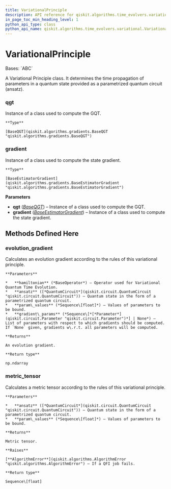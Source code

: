 ```yaml
---
title: VariationalPrinciple
description: API reference for qiskit.algorithms.time_evolvers.variational.VariationalPrinciple
in_page_toc_min_heading_level: 1
python_api_type: class
python_api_name: qiskit.algorithms.time_evolvers.variational.VariationalPrinciple
---
```


# VariationalPrinciple

<Class id="qiskit.algorithms.time_evolvers.variational.VariationalPrinciple" isDedicatedPage={true} github="https://github.com/qiskit/qiskit/tree/stable/0.24/qiskit/algorithms/time_evolvers/variational/variational_principles/variational_principle.py" signature="VariationalPrinciple(qgt, gradient)">
  Bases: `ABC`

  A Variational Principle class. It determines the time propagation of parameters in a quantum state provided as a parametrized quantum circuit (ansatz).

  ### qgt

  <Attribute id="qiskit.algorithms.time_evolvers.variational.VariationalPrinciple.qgt" name="qgt">
    Instance of a class used to compute the GQT.

    **Type**

    [BaseQGT](qiskit.algorithms.gradients.BaseQGT "qiskit.algorithms.gradients.BaseQGT")
  </Attribute>

  ### gradient

  <Attribute id="qiskit.algorithms.time_evolvers.variational.VariationalPrinciple.gradient" name="gradient">
    Instance of a class used to compute the state gradient.

    **Type**

    [BaseEstimatorGradient](qiskit.algorithms.gradients.BaseEstimatorGradient "qiskit.algorithms.gradients.BaseEstimatorGradient")
  </Attribute>

  **Parameters**

  *   **qgt** ([*BaseQGT*](qiskit.algorithms.gradients.BaseQGT "qiskit.algorithms.gradients.BaseQGT")) – Instance of a class used to compute the GQT.
  *   **gradient** ([*BaseEstimatorGradient*](qiskit.algorithms.gradients.BaseEstimatorGradient "qiskit.algorithms.gradients.BaseEstimatorGradient")) – Instance of a class used to compute the state gradient.

  ## Methods Defined Here

  <span id="qiskit-algorithms-time-evolvers-variational-variationalprinciple-evolution-gradient" />

  ### evolution\_gradient

  <Function id="qiskit.algorithms.time_evolvers.variational.VariationalPrinciple.evolution_gradient" name="evolution_gradient" signature="abstract VariationalPrinciple.evolution_gradient(hamiltonian, ansatz, param_values, gradient_params=None)">
    Calculates an evolution gradient according to the rules of this variational principle.

    **Parameters**

    *   **hamiltonian** (*BaseOperator*) – Operator used for Variational Quantum Time Evolution.
    *   **ansatz** ([*QuantumCircuit*](qiskit.circuit.QuantumCircuit "qiskit.circuit.QuantumCircuit")) – Quantum state in the form of a parametrized quantum circuit.
    *   **param\_values** (*Sequence\[float]*) – Values of parameters to be bound.
    *   **gradient\_params** (*Sequence\[*[*Parameter*](qiskit.circuit.Parameter "qiskit.circuit.Parameter")*] | None*) – List of parameters with respect to which gradients should be computed. If `None` given, gradients w\.r.t. all parameters will be computed.

    **Returns**

    An evolution gradient.

    **Return type**

    np.ndarray
  </Function>

  <span id="qiskit-algorithms-time-evolvers-variational-variationalprinciple-metric-tensor" />

  ### metric\_tensor

  <Function id="qiskit.algorithms.time_evolvers.variational.VariationalPrinciple.metric_tensor" name="metric_tensor" signature="VariationalPrinciple.metric_tensor(ansatz, param_values)">
    Calculates a metric tensor according to the rules of this variational principle.

    **Parameters**

    *   **ansatz** ([*QuantumCircuit*](qiskit.circuit.QuantumCircuit "qiskit.circuit.QuantumCircuit")) – Quantum state in the form of a parametrized quantum circuit.
    *   **param\_values** (*Sequence\[float]*) – Values of parameters to be bound.

    **Returns**

    Metric tensor.

    **Raises**

    [**AlgorithmError**](qiskit.algorithms.AlgorithmError "qiskit.algorithms.AlgorithmError") – If a QFI job fails.

    **Return type**

    Sequence\[float]
  </Function>
</Class>

